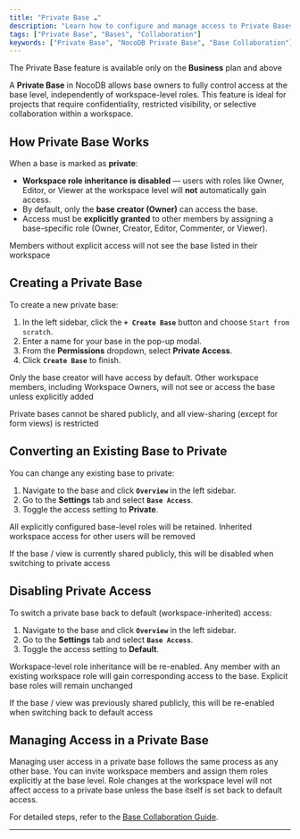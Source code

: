 ```yaml
---
title: "Private Base ☁"
description: "Learn how to configure and manage access to Private Bases in NocoDB."
tags: ["Private Base", "Bases", "Collaboration"]
keywords: ["Private Base", "NocoDB Private Base", "Base Collaboration"]
---
```


<Callout type="warning"> The Private Base feature is available only on the **Business** plan and above </Callout>

A **Private Base** in NocoDB allows base owners to fully control access at the base level, independently of workspace-level roles. This feature is ideal for projects that require confidentiality, restricted visibility, or selective collaboration within a workspace.


## How Private Base Works

When a base is marked as **private**:

* **Workspace role inheritance is disabled** — users with roles like Owner, Editor, or Viewer at the workspace level will **not** automatically gain access.
* By default, only the **base creator (Owner)** can access the base.
* Access must be **explicitly granted** to other members by assigning a base-specific role (Owner, Creator, Editor, Commenter, or Viewer).

<Callout type="info">Members without explicit access will not see the base listed in their workspace</Callout>

## Creating a Private Base

To create a new private base:

1. In the left sidebar, click the **`+ Create Base`** button and choose `Start from scratch`.
2. Enter a name for your base in the pop-up modal.
3. From the **Permissions** dropdown, select **Private Access**.
4. Click **`Create Base`** to finish.

<Callout type="info"> Only the base creator will have access by default. Other workspace members, including Workspace Owners, will not see or access the base unless explicitly added</Callout>

<Callout type="info"> Private bases cannot be shared publicly, and all view-sharing (except for form views) is restricted</Callout>

## Converting an Existing Base to Private

You can change any existing base to private:

1. Navigate to the base and click **`Overview`** in the left sidebar.
2. Go to the **Settings** tab and select **`Base Access`**.
3. Toggle the access setting to **Private**.

<Callout type="info"> All explicitly configured base-level roles will be retained. Inherited workspace access for other users will be removed</Callout>

<Callout type="info"> If the base / view is currently shared publicly, this will be disabled when switching to private access</Callout>

## Disabling Private Access

To switch a private base back to default (workspace-inherited) access:

1. Navigate to the base and click **`Overview`** in the left sidebar.
2. Go to the **Settings** tab and select **`Base Access`**.
3. Toggle the access setting to **Default**.

<Callout type="info"> Workspace-level role inheritance will be re-enabled. Any member with an existing workspace role will gain corresponding access to the base. Explicit base roles will remain unchanged</Callout>

<Callout type="info"> If the base / view was previously shared publicly, this will be re-enabled when switching back to default access</Callout>

## Managing Access in a Private Base

Managing user access in a private base follows the same process as any other base. You can invite workspace members and assign them roles explicitly at the base level. Role changes at the workspace level will not affect access to a private base unless the base itself is set back to default access.

For detailed steps, refer to the [Base Collaboration Guide](/bases/base-collaboration).

---